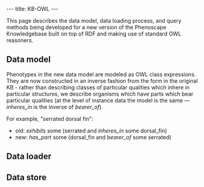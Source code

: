 ---
title: KB-OWL
---

This page describes the data model, data loading process, and query methods being developed for a new version of the Phenoscape Knowledgebase built on top of RDF and making use of standard OWL reasoners.

==Data model==
Phenotypes in the new data model are modeled as OWL class expressions. They are now constructed in an inverse fashion from the form in the original KB - rather than describing classes of particular qualities which inhere in particular structures, we describe organisms which have parts which bear particular qualities (at the level of instance data the model is the same — ''inheres_in'' is the inverse of ''bearer_of'').

For example, "serrated dorsal fin":
* old: ''exhibits'' some (serrated and ''inheres_in'' some dorsal_fin)
* new: ''has_part'' some (dorsal_fin and ''bearer_of'' some serrated)

==Data loader==

==Data store==
